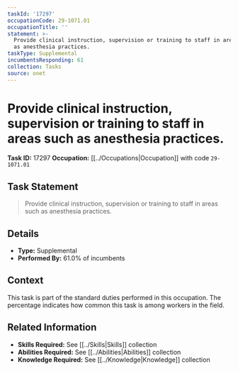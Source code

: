 ```yaml
---
taskId: '17297'
occupationCode: 29-1071.01
occupationTitle: ''
statement: >-
  Provide clinical instruction, supervision or training to staff in areas such
  as anesthesia practices.
taskType: Supplemental
incumbentsResponding: 61
collection: Tasks
source: onet
---
```

# Provide clinical instruction, supervision or training to staff in areas such as anesthesia practices.

**Task ID:** 17297
**Occupation:** [[../Occupations|Occupation]] with code `29-1071.01`

## Task Statement

> Provide clinical instruction, supervision or training to staff in areas such as anesthesia practices.

## Details

- **Type:** Supplemental
- **Performed By:** 61.0% of incumbents

## Context

This task is part of the standard duties performed in this occupation. The percentage indicates how common this task is among workers in the field.

## Related Information

- **Skills Required:** See [[../Skills|Skills]] collection
- **Abilities Required:** See [[../Abilities|Abilities]] collection
- **Knowledge Required:** See [[../Knowledge|Knowledge]] collection

